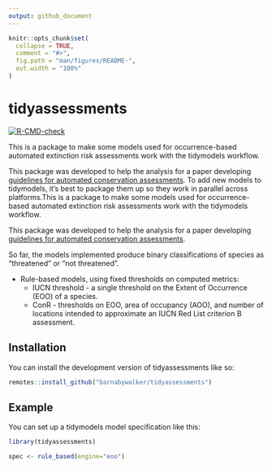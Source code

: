 ```yaml
---
output: github_document
---
```


<!-- README.md is generated from README.Rmd. Please edit that file -->

```r
knitr::opts_chunk$set(
  collapse = TRUE,
  comment = "#>",
  fig.path = "man/figures/README-",
  out.width = "100%"
)
```

# tidyassessments

<!-- badges: start -->
[![R-CMD-check](https://github.com/barnabywalker/tidyassessments/workflows/R-CMD-check/badge.svg)](https://github.com/barnabywalker/tidyassessments/actions)
<!-- badges: end -->

This is a package to make some models used for occurrence-based automated extinction risk assessments work with the tidymodels workflow.

This package was developed to help the analysis for a paper developing [guidelines for automated conservation assessments](https://github.com/barnabywalker/guidelines-for-automated-assessments). To add new models to tidymodels, it's best to package them up so they work in parallel across platforms.This is a package to make some models used for occurrence-based automated extinction risk assessments work with the tidymodels workflow.

This package was developed to help the analysis for a paper developing [guidelines for automated conservation assessments](https://github.com/barnabywalker/guidelines-for-automated-assessments).

So far, the models implemented produce binary classifications of species as "threatened" or "not threatened".

* Rule-based models, using fixed thresholds on computed metrics:
  * IUCN threshold - a single threshold on the Extent of Occurrence (EOO) of a species.
  * ConR - thresholds on EOO, area of occupancy (AOO), and number of locations intended to
    approximate an IUCN Red List criterion B assessment.

## Installation

You can install the development version of tidyassessments like so:

``` r
remotes::install_github("barnabywalker/tidyassessments")
```

## Example

You can set up a tidymodels model specification like this:

```r
library(tidyassessments)

spec <- rule_based(engine="eoo")
```


